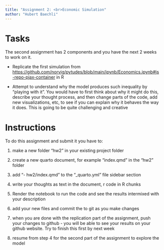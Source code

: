 ```yaml
---
title: "Assignment 2: <br>Economic Simulation"
author: "Hubert Baechli"
---
```


# Tasks

The second assignment has 2 components and you have the next 2 weeks to work on it. 

-   Replicate the first simulation from <https://github.com/norvig/pytudes/blob/main/ipynb/Economics.ipynb#js-repo-pjax-container> in R

-   Attempt to understand why the model produces such inequality by “playing with it”. You would have to first think about why it might do this, describe your thought process, and then change parts of the code, add new visualizations, etc, to see if you can explain why it behaves the way it does. This is going to be quite challenging and creative

# Instructions

To do this assignment and submit it you have to:

1.  make a new folder "hw2" in your existing project folder

2.  create a new quarto document, for example "index.qmd" in the "hw2" folder

3.  add "- hw2/index.qmd" to the "\_quarto.yml" file sidebar section

4.  write your thoughts as text in the document, r code in R chunks

5.  Render the notebook to run the code and see the results intermixed with your description

6.  add your new files and commit the to git as you make changes

7.  when you are done with the replication part of the assignment, push your changes to github - you will be able to see your results on your github website. Try to finish this first by next week

8.  resume from step 4 for the second part of the assignment to explore the model
